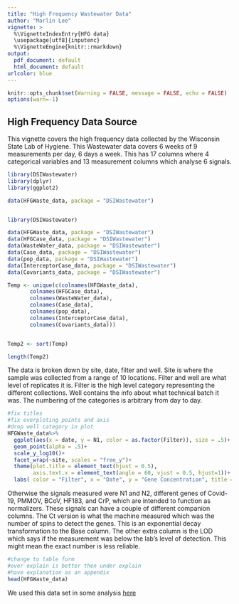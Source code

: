 ```yaml
---
title: "High Frequency Wastewater Data"
author: "Marlin Lee"
vignette: >
  %\VignetteIndexEntry{HFG data}
  \usepackage[utf8]{inputenc}
  %\VignetteEngine{knitr::rmarkdown}
output:
  pdf_document: default
  html_document: default
urlcolor: blue
---
```


```r
knitr::opts_chunk$set(Warning = FALSE, message = FALSE, echo = FALSE)
options(warn=-1)
```

## High Frequency Data Source

This vignette covers the high frequency data collected by the Wisconsin State Lab of Hygiene. This Wastewater data covers 6 weeks of 9 measurements per day, 6 days a week. This has 17 columns where 4 categorical variables and 13 measurement columns which analyse 6 signals.

```r
library(DSIWastewater)
library(dplyr)
library(ggplot2)

data(HFGWaste_data, package = "DSIWastewater")


library(DSIWastewater)

data(HFGWaste_data, package = "DSIWastewater")
data(HFGCase_data, package = "DSIWastewater")
data(WasteWater_data, package = "DSIWastewater")
data(Case_data, package = "DSIWastewater")
data(pop_data, package = "DSIWastewater")
data(InterceptorCase_data, package = "DSIWastewater")
data(Covariants_data, package = "DSIWastewater")

Temp <- unique(c(colnames(HFGWaste_data), 
       colnames(HFGCase_data),
       colnames(WasteWater_data), 
       colnames(Case_data), 
       colnames(pop_data), 
       colnames(InterceptorCase_data), 
       colnames(Covariants_data)))


Temp2 <- sort(Temp)

length(Temp2)
```

The data is broken down by site, date, filter and well. Site is where the sample was collected from a range of 10 locations. Filter and well are what level of replicates it is. Filter is the high level category representing the different collections. Well contains the info about what technical batch it was. The numbering of the categories is arbitrary from day to day.

```r
#fix titles
#fix overploting points and axis
#drop well category in plot
HFGWaste_data%>%
  ggplot(aes(x = date, y = N1, color = as.factor(Filter)), size = .5)+
  geom_point(alpha = .5)+
  scale_y_log10()+
  facet_wrap(~site, scales = "free_y")+
  theme(plot.title = element_text(hjust = 0.5),
        axis.text.x = element_text(angle = 60, vjust = 0.5, hjust=1))+
  labs( color = "Filter", x = "Date", y = "Gene Concentration", title = "Log number of N1 and N2")
```

Otherwise the signals measured were N1 and N2, different genes of Covid-19, PMMOV, BCoV, HF183, and CrP, which are intended to function as normalizers. These signals can have a couple of different companion columns. The Ct version is what the machine measured which was the number of spins to detect the genes. This is an exponential decay transformation to the Base column. The other extra column is the LOD which says if the measurement was below the lab's level of detection. This might mean the exact number is less reliable.

```r
#change to table form
#over explain is better then under explain
#have explanation as an appendix
head(HFGWaste_data)
```


We used this data set in some analysis [here](https://github.com/AFIDSI/Covid19-Wastewater-Analysis/tree/main/results/CoVariants)